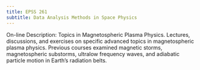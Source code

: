 ```yaml
---
title: EPSS 261
subtitle: Data Analysis Methods in Space Physics
---
```


On-line Description: Topics in Magnetospheric Plasma Physics. Lectures, discussions, and exercises on specific advanced topics in magnetospheric plasma physics. Previous courses examined magnetic storms, magnetospheric substorms, ultralow frequency waves, and adiabatic particle motion in Earth's radiation belts.